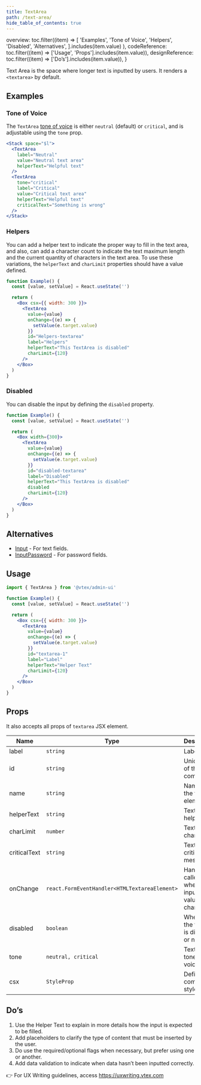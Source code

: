 ```yaml
---
title: TextArea
path: /text-area/
hide_table_of_contents: true
---
```



  overview: toc.filter((item) =>
    [
      'Examples',
      'Tone of Voice',
      'Helpers',
      'Disabled',
      'Alternatives',
    ].includes(item.value)
  ),
  codeReference: toc.filter((item) => ['Usage', 'Props'].includes(item.value)),
  designReference: toc.filter((item) => ['Do’s'].includes(item.value)),
}

<Page toc={tabToc} hasTabs>
  <Panel id="overview">

Text Area is the space where longer text is inputted by users. It renders a `<textarea>` by default.

## Examples

### Tone of Voice

The `TextArea` [tone of voice](/foundations/colors/#tones) is either `neutral` (default) or `critical`, and is adjustable using the `tone` prop.

```jsx
<Stack space="$l">
  <TextArea
    label="Neutral"
    value="Neutral text area"
    helperText="Helpful text"
  />
  <TextArea
    tone="critical"
    label="Critical"
    value="Critical text area"
    helperText="Helpful text"
    criticalText="Something is wrong"
  />
</Stack>
```

### Helpers

You can add a helper text to indicate the proper way to fill in the text area, and also, can add a character count to indicate the text maximum length and the current quantity of characters in the text area. To use these variations, the `helperText` and `charLimit` properties should have a value defined.

```jsx
function Example() {
  const [value, setValue] = React.useState('')

  return (
    <Box csx={{ width: 300 }}>
      <TextArea
        value={value}
        onChange={(e) => {
          setValue(e.target.value)
        }}
        id="Helpers-textarea"
        label="Helpers"
        helperText="This TextArea is disabled"
        charLimit={120}
      />
    </Box>
  )
}
```

### Disabled

You can disable the input by defining the `disabled` property.

```jsx
function Example() {
  const [value, setValue] = React.useState('')

  return (
    <Box width={300}>
      <TextArea
        value={value}
        onChange={(e) => {
          setValue(e.target.value)
        }}
        id="disabled-textarea"
        label="Disabled"
        helperText="This TextArea is disabled"
        disabled
        charLimit={120}
      />
    </Box>
  )
}
```

## Alternatives

- [Input](input/) - For text fields.
- [InputPassword](input-password/) - For password fields.

</Panel>
<Panel id="codeReference">

## Usage

```jsx isStatic
import { TextArea } from '@vtex/admin-ui'

function Example() {
  const [value, setValue] = React.useState('')

  return (
    <Box csx={{ width: 300 }}>
      <TextArea
        value={value}
        onChange={(e) => {
          setValue(e.target.value)
        }}
        id="textarea-1"
        label="Label"
        helperText="Helper Text"
        charLimit={120}
      />
    </Box>
  )
}
```

## Props

It also accepts all props of `textarea` JSX element.

| Name         | Type                                          | Description                                  | Required | Default   |
| ------------ | --------------------------------------------- | -------------------------------------------- | -------- | --------- |
| label        | `string`                                      | Label text                                   | ✅       | -         |
| id           | `string`                                      | Unique id of the component                   | ✅       | -         |
| name         | `string`                                      | Name of the textarea element.                | 🚫       | -         |
| helperText   | `string`                                      | TextArea helper text                         | 🚫       | -         |
| charLimit    | `number`                                      | TextArea char limit                          | 🚫       | -         |
| criticalText | `string`                                      | TextArea critical message                    | 🚫       | -         |
| onChange     | `react.FormEventHandler<HTMLTextareaElement>` | Handler called when the inputs value changes | 🚫       | -         |
| disabled     | `boolean`                                     | Whether the textarea is disabled or not      | 🚫       | `false`   |
| tone         | `neutral, critical`                           | TextArea's tone of voice                     | 🚫       | `neutral` |
| csx          | `StyleProp`                                   | Defines component styles                     | 🚫       | `{}`      |

</Panel>
<Panel id="designReference">

## Do’s

1. Use the Helper Text to explain in more details how the input is expected to be filled.
2. Add placeholders to clarify the type of content that must be inserted by the user.
3. Do use the required/optional flags when necessary, but prefer using one or another.
4. Add data validation to indicate when data hasn’t been inputted correctly.

👉 For UX Writing guidelines, access https://uxwriting.vtex.com

</Panel>
</Page>
